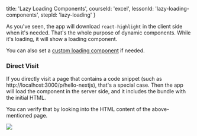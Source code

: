 
  title: 'Lazy Loading Components',
  courseId: 'excel',
  lessonId: 'lazy-loading-components',
  stepId: 'lazy-loading'
}

As you've seen, the app will download `react-highlight` in the client side when it's needed. That's the whole purpose of dynamic components. While it's loading, it will show a loading component.

You can also set a [custom loading component](https://nextjs.org/docs/#2-with-custom-loading-component) if needed.

### Direct Visit

If you directly visit a page that contains a code snippet (such as http://localhost:3000/p/hello-nextjs), that's a special case. Then the app will load the component in the server side, and it includes the bundle with the initial HTML.

You can verify that by looking into the HTML content of the above-mentioned page.

![](/learn/static/images/llc-source.png)

